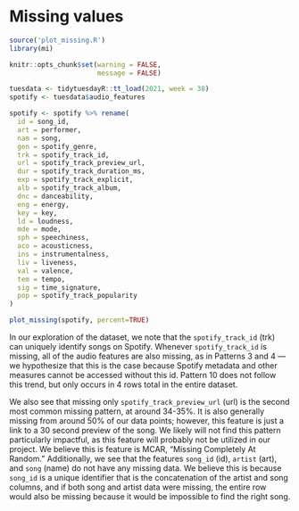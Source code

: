 # Missing values

```r
source('plot_missing.R')
library(mi)

knitr::opts_chunk$set(warning = FALSE,
                      message = FALSE)
```

```r
tuesdata <- tidytuesdayR::tt_load(2021, week = 38)
spotify <- tuesdata$audio_features

spotify <- spotify %>% rename(
  id = song_id,
  art = performer,
  nam = song,
  gen = spotify_genre,
  trk = spotify_track_id,
  url = spotify_track_preview_url,
  dur = spotify_track_duration_ms,
  exp = spotify_track_explicit,
  alb = spotify_track_album,
  dnc = danceability,
  eng = energy,
  key = key,
  ld = loudness,
  mde = mode,
  sph = speechiness,
  aco = acousticness,
  ins = instrumentalness,
  liv = liveness,
  val = valence,
  tem = tempo,
  sig = time_signature,
  pop = spotify_track_popularity
)

plot_missing(spotify, percent=TRUE)
```

In our exploration of the dataset, we note that the `spotify_track_id` (trk) can uniquely identify songs on Spotify. Whenever `spotify_track_id` is missing, all of the audio features are also missing, as in Patterns 3 and 4 --- we hypothesize that this is the case because Spotify metadata and other measures cannot be accessed without this id. Pattern 10 does not follow this trend, but only occurs in 4 rows total in the entire dataset. 

We also see that missing only `spotify_track_preview_url` (url) is the second most common missing  pattern, at around 34-35%. It is also generally missing from around 50% of our data points; however, this feature is just a link to a 30 second preview of the song. We likely will not find this pattern particularly impactful, as this feature will probably not be utilized in our project. We believe this is feature is MCAR, "Missing Completely At Random." Additionally, we see that the features `song_id` (id), `artist` (art), and `song` (name) do not have any missing data. We believe this is because `song_id` is a unique identifier that is the concatenation of the artist and song columns, and if both song and artist data were missing, the entire row would also be missing because it would be impossible to find the right song.
